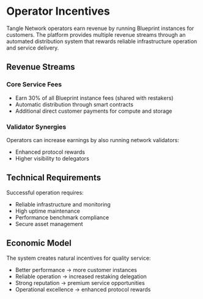 # Operator Incentives

Tangle Network operators earn revenue by running Blueprint instances for customers. The platform provides multiple revenue streams through an automated distribution system that rewards reliable infrastructure operation and service delivery.

## Revenue Streams

### Core Service Fees

- Earn 30% of all Blueprint instance fees (shared with restakers)
- Automatic distribution through smart contracts
- Additional direct customer payments for compute and storage

### Validator Synergies

Operators can increase earnings by also running network validators:

- Enhanced protocol rewards
- Higher visibility to delegators

## Technical Requirements

Successful operation requires:

- Reliable infrastructure and monitoring
- High uptime maintenance
- Performance benchmark compliance
- Secure asset management

## Economic Model

The system creates natural incentives for quality service:

- Better performance → more customer instances
- Reliable operation → increased restaking delegation
- Strong reputation → premium service opportunities
- Operational excellence → enhanced protocol rewards
